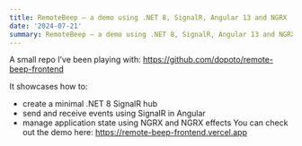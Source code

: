 ```yaml
---
title: RemoteBeep — a demo using .NET 8, SignalR, Angular 13 and NGRX
date: '2024-07-21'
summary: RemoteBeep — a demo using .NET 8, SignalR, Angular 13 and NGRX
---
```


A small repo I’ve been playing with:
https://github.com/dopoto/remote-beep-frontend

It showcases how to:

- create a minimal .NET 8 SignalR hub
- send and receive events using SignalR in Angular
- manage application state using NGRX and NGRX effects
  You can check out the demo here:
  https://remote-beep-frontend.vercel.app

